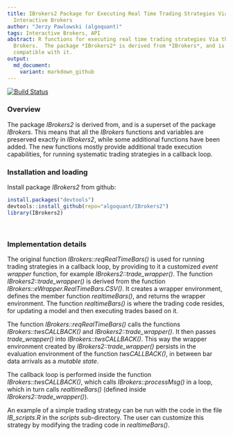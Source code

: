 ```yaml
---
title: IBrokers2 Package for Executing Real Time Trading Strategies Via the API of
  Interactive Brokers
author: "Jerzy Pawlowski (algoquant)"
tags: Interactive Brokers, API
abstract: R functions for executing real time trading strategies Via the API of Interactive
  Brokers.  The package *IBrokers2* is derived from *IBrokers*, and is fully backward
  compatible with it.
output:
  md_document:
    variant: markdown_github
---
```


[![Build Status](https://travis-ci.org/algoquant/IBrokers2.svg?branch=master)](https://travis-ci.org/algoquant/IBrokers2)


### Overview

The package *IBrokers2* is derived from, and is a superset of the package *IBrokers*. This means that all the *IBrokers* functions and variables are preserved exactly in *IBrokers2*, while some additional functions have been added.  The new functions mostly provide additional trade execution capabilities, for running systematic trading strategies in a callback loop.


### Installation and loading

Install package *IBrokers2* from github:  
```r
install.packages("devtools")
devtools::install_github(repo="algoquant/IBrokers2")
library(IBrokers2)
```
<br>


### Implementation details


The original function *IBrokers::reqRealTimeBars()* is used for running trading strategies in a callback loop, by providing to it a customized *event wrapper* function, for example *IBrokers2::trade_wrapper()*.  The function *IBrokers2::trade_wrapper()* is derived from the function *IBrokers::eWrapper.RealTimeBars.CSV()*.  It creates a wrapper environment, defines the member function *realtimeBars()*, and returns the wrapper environment.  The function *realtimeBars()* is where the trading code resides, for updating a model and then executing trades based on it.

The function *IBrokers::reqRealTimeBars()* calls the functions *IBrokers::twsCALLBACK()* and *IBrokers2::trade_wrapper()*.  It then passes *trade_wrapper()* into *IBrokers::twsCALLBACK()*.  This way the wrapper environment created by *IBrokers2::trade_wrapper()* persists in the evaluation environment of the function *twsCALLBACK()*, in between bar data arrivals as a *mutable state*. 

The callback loop is performed inside the function *IBrokers::twsCALLBACK()*, which calls *IBrokers::processMsg()* in a loop, which in turn calls *realtimeBars()* (defined inside *IBrokers2::trade_wrapper()*). 

An example of a simple trading strategy can be run with the code in the file *IB_scripts.R* in the *scripts* sub-directory.  The user can customize this strategy by modifying the trading code in *realtimeBars()*.

